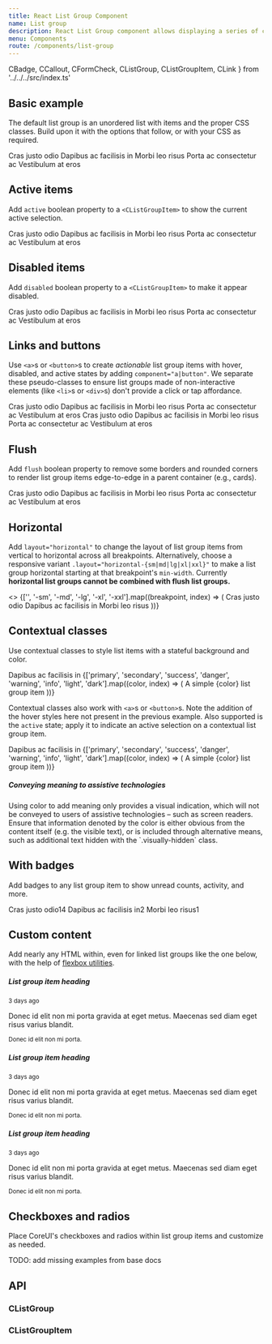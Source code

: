 ```yaml
---
title: React List Group Component
name: List group
description: React List Group component allows displaying a series of content. Learn how to use react list group to build complex list structure on your website.
menu: Components
route: /components/list-group
---
```


  CBadge,
  CCallout,
  CFormCheck,
  CListGroup,
  CListGroupItem,
  CLink 
} from '../../../src/index.ts'

## Basic example

The default list group is an unordered list with items and the proper CSS classes. Build upon it with the options that follow, or with your CSS as required.

<Playground>
  <CListGroup>
    <CListGroupItem>Cras justo odio</CListGroupItem>
    <CListGroupItem>Dapibus ac facilisis in</CListGroupItem>
    <CListGroupItem>Morbi leo risus</CListGroupItem>
    <CListGroupItem>Porta ac consectetur ac</CListGroupItem>
    <CListGroupItem>Vestibulum at eros</CListGroupItem>
  </CListGroup>
</Playground>

## Active items

Add `active` boolean property to a `<CListGroupItem>` to show the current active selection.

<Playground>
  <CListGroup>
    <CListGroupItem active>Cras justo odio</CListGroupItem>
    <CListGroupItem>Dapibus ac facilisis in</CListGroupItem>
    <CListGroupItem>Morbi leo risus</CListGroupItem>
    <CListGroupItem>Porta ac consectetur ac</CListGroupItem>
    <CListGroupItem>Vestibulum at eros</CListGroupItem>
  </CListGroup>
</Playground>


## Disabled items

Add `disabled` boolean property to a `<CListGroupItem>` to make it appear disabled.

<Playground>
  <CListGroup>
    <CListGroupItem disabled>Cras justo odio</CListGroupItem>
    <CListGroupItem>Dapibus ac facilisis in</CListGroupItem>
    <CListGroupItem>Morbi leo risus</CListGroupItem>
    <CListGroupItem>Porta ac consectetur ac</CListGroupItem>
    <CListGroupItem>Vestibulum at eros</CListGroupItem>
  </CListGroup>
</Playground>

## Links and buttons

Use `<a>`s or `<button>`s to create _actionable_ list group items with hover, disabled, and active states by adding `component="a|button"`. We separate these pseudo-classes to ensure list groups made of non-interactive elements (like `<li>`s or `<div>`s) don't provide a click or tap affordance.

<Playground>
  <CListGroup>
    <CListGroupItem component="a" href="#" active>Cras justo odio</CListGroupItem>
    <CListGroupItem component="a" href="#">Dapibus ac facilisis in</CListGroupItem>
    <CListGroupItem component="a" href="#">Morbi leo risus</CListGroupItem>
    <CListGroupItem component="a" href="#">Porta ac consectetur ac</CListGroupItem>
    <CListGroupItem component="a" href="#" disabled>Vestibulum at eros</CListGroupItem>
  </CListGroup>
</Playground>

<Playground>
  <CListGroup>
    <CListGroupItem component="button" active>Cras justo odio</CListGroupItem>
    <CListGroupItem component="button">Dapibus ac facilisis in</CListGroupItem>
    <CListGroupItem component="button">Morbi leo risus</CListGroupItem>
    <CListGroupItem component="button">Porta ac consectetur ac</CListGroupItem>
    <CListGroupItem component="button" disabled>Vestibulum at eros</CListGroupItem>
  </CListGroup>
</Playground>

## Flush

Add `flush` boolean property to remove some borders and rounded corners to render list group items edge-to-edge in a parent container (e.g., cards).

<Playground>
  <CListGroup flush>
    <CListGroupItem>Cras justo odio</CListGroupItem>
    <CListGroupItem>Dapibus ac facilisis in</CListGroupItem>
    <CListGroupItem>Morbi leo risus</CListGroupItem>
    <CListGroupItem>Porta ac consectetur ac</CListGroupItem>
    <CListGroupItem>Vestibulum at eros</CListGroupItem>
  </CListGroup>
</Playground>

## Horizontal

Add `layout="horizontal"` to change the layout of list group items from vertical to horizontal across all breakpoints. Alternatively, choose a responsive variant `.layout="horizontal-{sm|md|lg|xl|xxl}"` to make a list group horizontal starting at that breakpoint's `min-width`. Currently **horizontal list groups cannot be combined with flush list groups.**

<Playground>
  <>
    {['', '-sm', '-md', '-lg', '-xl', '-xxl'].map((breakpoint, index) => (
      <CListGroup className="mb-2" layout={`horizontal${breakpoint}`} key={index}>
        <CListGroupItem>Cras justo odio</CListGroupItem>
        <CListGroupItem>Dapibus ac facilisis in</CListGroupItem>
        <CListGroupItem>Morbi leo risus</CListGroupItem>
      </CListGroup>
    ))}
  </>
</Playground>

## Contextual classes

Use contextual classes to style list items with a stateful background and color.

<Playground>
  <CListGroup>
    <CListGroupItem>Dapibus ac facilisis in</CListGroupItem>
    {['primary', 'secondary', 'success', 'danger', 'warning', 'info', 'light', 'dark'].map((color, index) => (
      <CListGroupItem color={color} key={index}>A simple {color} list group item</CListGroupItem>
    ))}
  </CListGroup>
</Playground>

Contextual classes also work with `<a>`s or `<button>`s. Note the addition of the hover styles here not present in the previous example. Also supported is the `active` state; apply it to indicate an active selection on a contextual list group item.

<Playground>
  <CListGroup>
    <CListGroupItem component="a" href="#">Dapibus ac facilisis in</CListGroupItem>
    {['primary', 'secondary', 'success', 'danger', 'warning', 'info', 'light', 'dark'].map((color, index) => (
      <CListGroupItem  component="a" href="#" color={color} key={index}>A simple {color} list group item</CListGroupItem>
    ))}
  </CListGroup>
</Playground>

<CCallout color="info">
  <h5>Conveying meaning to assistive technologies</h5>
  <p>
    Using color to add meaning only provides a visual indication, which will not be conveyed to users of assistive technologies – such as screen readers. Ensure that information denoted by the color is either obvious from the content itself (e.g. the visible text), or is included through alternative means, such as additional text hidden with the `.visually-hidden` class.
  </p>
</CCallout>

## With badges

Add badges to any list group item to show unread counts, activity, and more.

<Playground>
  <CListGroup>
    <CListGroupItem className="d-flex justify-content-between align-items-center">Cras justo odio<CBadge color="primary" shape="rounded-pill">14</CBadge></CListGroupItem>
    <CListGroupItem className="d-flex justify-content-between align-items-center">Dapibus ac facilisis in<CBadge color="primary" shape="rounded-pill">2</CBadge></CListGroupItem>
    <CListGroupItem className="d-flex justify-content-between align-items-center">Morbi leo risus<CBadge color="primary" shape="rounded-pill">1</CBadge></CListGroupItem>
  </CListGroup>
</Playground>

## Custom content

Add nearly any HTML within, even for linked list groups like the one below, with the help of [flexbox utilities](https://coreui.io/docs/utilities/flex/).

<Playground>
  <CListGroup>
    <CListGroupItem component="a" href="#" active>
      <div className="d-flex w-100 justify-content-between">
      <h5 className="mb-1">List group item heading</h5>
        <small>3 days ago</small>
      </div>
      <p className="mb-1">Donec id elit non mi porta gravida at eget metus. Maecenas sed diam eget risus varius blandit.</p>
      <small>Donec id elit non mi porta.</small>
    </CListGroupItem>
    <CListGroupItem component="a" href="#">
      <div className="d-flex w-100 justify-content-between">
      <h5 className="mb-1">List group item heading</h5>
        <small className="text-muted">3 days ago</small>
      </div>
      <p className="mb-1">Donec id elit non mi porta gravida at eget metus. Maecenas sed diam eget risus varius blandit.</p>
      <small className="text-muted">Donec id elit non mi porta.</small>
    </CListGroupItem>
    <CListGroupItem component="a" href="#">
      <div className="d-flex w-100 justify-content-between">
      <h5 className="mb-1">List group item heading</h5>
        <small className="text-muted">3 days ago</small>
      </div>
      <p className="mb-1">Donec id elit non mi porta gravida at eget metus. Maecenas sed diam eget risus varius blandit.</p>
      <small className="text-muted">Donec id elit non mi porta.</small>
    </CListGroupItem>
  </CListGroup>
</Playground>

## Checkboxes and radios

Place CoreUI's checkboxes and radios within list group items and customize as needed.

<Playground>
  <CListGroup>
    <CListGroupItem><CFormCheck label="Cras justo odio"/></CListGroupItem>
    <CListGroupItem><CFormCheck label="Dapibus ac facilisis in" defaultChecked/></CListGroupItem>
    <CListGroupItem><CFormCheck label="Morbi leo risus" defaultChecked/></CListGroupItem>
    <CListGroupItem><CFormCheck label="orta ac consectetur ac"/></CListGroupItem>
    <CListGroupItem><CFormCheck label="Vestibulum at eros"/></CListGroupItem>
  </CListGroup>
</Playground>

TODO: add missing examples from base docs


## API

### CListGroup

<Props of={CListGroup} />

### CListGroupItem

<Props of={CListGroupItem} />